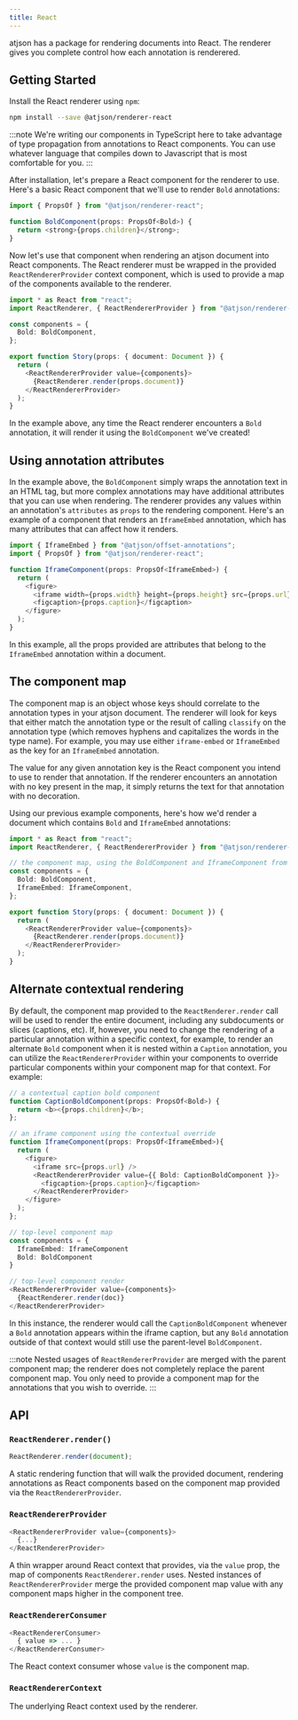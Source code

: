 ```yaml
---
title: React
---
```


atjson has a package for rendering documents into React. The renderer gives you complete control how each annotation is renderered.

## Getting Started

Install the React renderer using `npm`:

```bash
npm install --save @atjson/renderer-react
```

:::note
We're writing our components in TypeScript here to take advantage
of type propagation from annotations to React components. You can
use whatever language that compiles down to Javascript that is
most comfortable for you.
:::

After installation, let's prepare a React component for the renderer to use. Here's a basic React component that we'll use to render `Bold` annotations:

```ts
import { PropsOf } from "@atjson/renderer-react";

function BoldComponent(props: PropsOf<Bold>) {
  return <strong>{props.children}</strong>;
}
```

Now let's use that component when rendering an atjson document into React components. The React renderer must be wrapped in the provided `ReactRendererProvider` context component, which is used to provide a map of the components available to the renderer.

```ts
import * as React from "react";
import ReactRenderer, { ReactRendererProvider } from "@atjson/renderer-react";

const components = {
  Bold: BoldComponent,
};

export function Story(props: { document: Document }) {
  return (
    <ReactRendererProvider value={components}>
      {ReactRenderer.render(props.document)}
    </ReactRendererProvider>
  );
}
```

In the example above, any time the React renderer encounters a `Bold` annotation, it will render it using the `BoldComponent` we've created!

## Using annotation attributes

In the example above, the `BoldComponent` simply wraps the annotation text in an HTML tag, but more complex annotations may have additional attributes that you can use when rendering. The renderer provides any values within an annotation's `attributes` as `props` to the rendering component. Here's an example of a component that renders an `IframeEmbed` annotation, which has many attributes that can affect how it renders.

```ts
import { IframeEmbed } from "@atjson/offset-annotations";
import { PropsOf } from "@atjson/renderer-react";

function IframeComponent(props: PropsOf<IframeEmbed>) {
  return (
    <figure>
      <iframe width={props.width} height={props.height} src={props.url} />
      <figcaption>{props.caption}</figcaption>
    </figure>
  );
}
```

In this example, all the props provided are attributes that belong to the `IframeEmbed` annotation within a document.

## The component map

The component map is an object whose keys should correlate to the annotation types in your atjson document. The renderer will look for keys that either match the annotation type or the result of calling `classify` on the annotation type (which removes hyphens and capitalizes the words in the type name). For example, you may use either `iframe-embed` or `IframeEmbed` as the key for an `IframeEmbed` annotation.

The value for any given annotation key is the React component you intend to use to render that annotation. If the renderer encounters an annotation with no key present in the map, it simply returns the text for that annotation with no decoration.

Using our previous example components, here's how we'd render a document which contains `Bold` and `IframeEmbed` annotations:

```ts {12,14}
import * as React from "react";
import ReactRenderer, { ReactRendererProvider } from "@atjson/renderer-react";

// the component map, using the BoldComponent and IframeComponent from above
const components = {
  Bold: BoldComponent,
  IframeEmbed: IframeComponent,
};

export function Story(props: { document: Document }) {
  return (
    <ReactRendererProvider value={components}>
      {ReactRenderer.render(props.document)}
    </ReactRendererProvider>
  );
}
```

## Alternate contextual rendering

By default, the component map provided to the `ReactRenderer.render` call will be used to render the entire document, including any subdocuments or slices (captions, etc). If, however, you need to change the rendering of a particular annotation within a specific context, for example, to render an alternate `Bold` component when it is nested within a `Caption` annotation, you can utilize the `ReactRendererProvider` within your components to override particular components within your component map for that context. For example:

```ts {11,13}
// a contextual caption bold component
function CaptionBoldComponent(props: PropsOf<Bold>) {
  return <b><{props.children}</b>;
};

// an iframe component using the contextual override
function IframeComponent(props: PropsOf<IframeEmbed>){
  return (
    <figure>
      <iframe src={props.url} />
      <ReactRendererProvider value={{ Bold: CaptionBoldComponent }}>
        <figcaption>{props.caption}</figcaption>
      </ReactRendererProvider>
    </figure>
  );
};

// top-level component map
const components = {
  IframeEmbed: IframeComponent
  Bold: BoldComponent
}

// top-level component render
<ReactRendererProvider value={components}>
  {ReactRenderer.render(doc)}
</ReactRendererProvider>
```

In this instance, the renderer would call the `CaptionBoldComponent` whenever a `Bold` annotation appears within the iframe caption, but any `Bold` annotation outside of that context would still use the parent-level `BoldComponent`.

:::note
Nested usages of `ReactRendererProvider` are merged with the parent component map;
the renderer does not completely replace the parent component map.
You only need to provide a component map for the annotations that you wish to override.
:::

## API

### `ReactRenderer.render()`

```ts
ReactRenderer.render(document);
```

A static rendering function that will walk the provided document, rendering annotations as React components based on the component map provided via the `ReactRendererProvider`.

### `ReactRendererProvider`

```ts
<ReactRendererProvider value={components}>
  {...}
</ReactRendererProvider>
```

A thin wrapper around React context that provides, via the `value` prop, the map of components `ReactRenderer.render` uses. Nested instances of `ReactRendererProvider` merge the provided component map value with any component maps higher in the component tree.

### `ReactRendererConsumer`

```ts
<ReactRendererConsumer>
  { value => ... }
</ReactRendererConsumer>
```

The React context consumer whose `value` is the component map.

### `ReactRendererContext`

The underlying React context used by the renderer.
